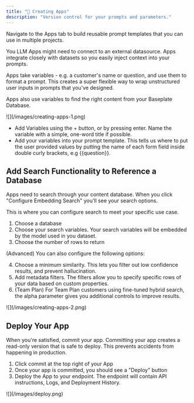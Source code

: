 ```yaml
---
title: "🍎 Creating Apps"
description: "Version control for your prompts and parameters."
---
```


Navigate to the Apps tab to build reusable prompt templates that you can use in
multiple projects.

You LLM Apps might need to connect to an external datasource. Apps integrate closely with datasets so you easily inject context into your prompts. 

Apps take variables - e.g. a customer's name or question, and use them to format
a prompt. This creates a super flexible way to wrap unstructured user inputs in
prompts that you've designed.

Apps also use variables to find the right content from your Baseplate Database.

<Frame>![](/images/creating-apps-1.png)</Frame>

- Add Variables using the + button, or by pressing enter. Name the variable with
  a simple, one-word title if possible.
- Add your variables into your prompt template. This tells us where to put the
  user provided values by putting the name of each form field inside double
  curly brackets, e.g {{question}}.

## Add Search Functionality to Reference a Database

Apps need to search through your content database. When you click "Configure
Embedding Search" you'll see your search options.

This is where you can configure search to meet your specific use case.

1. Choose a database
2. Choose your search variables. Your search variables will be embedded by the model used in you dataset. 
3. Choose the number of rows to return

(Advanced) You can also configure the following options:

4. Choose a minimum similarity. This lets you filter out low confidence results, and prevent hallucination.
5. Add metadata filters. The filters allow you to specify specific rows of your data based on custom properties.
6. (Team Plan) For Team Plan customers using fine-tuned hybrid search, the alpha parameter gives you additional controls to improve results.

<Frame>![](/images/creating-apps-2.png)</Frame>

## Deploy Your App
When you're satisfied, commit your app. Committing your app creates a read-only version that is safe to deploy. This prevents accidents from happening in production.

1. Click commit at the top right of your App
2. Once your app is committed, you should see a "Deploy" button
3. Deploy the App to your endpoint. The endpoint will contain API instructions, Logs, and Deployment History.

<Frame>![](/images/deploy.png)</Frame>
